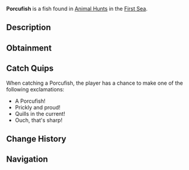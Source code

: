 {{FishInfobox
|image          = Porcufish.png
|rarity         = Limited
|event          = Animal Hunt
|sea            = First Sea
|location       = [[Animals]]
|sublocation    = 
|sources        = Fishing Rod
|radar_location = 
|prog_speed     = -15
|xp             = 1700
|weather        = Rain
|time           = 
|season         = Winter
|bait           = Squid
|base_weight    = 140
|base_value     = 1800
|weight_range   = 90
|base_chance    = 50
|base_resil     = 30
}}
'''Porcufish''' is a {{Rarity|Limited}} fish found in [[Animal Hunt]]s in the [[First Sea]].

== Description ==
{{Description|A spiky swimmer with quills that shimmer in the dark waters.|Bestiary Entry}}

== Obtainment ==
{{Description|It bristles in the chill where the rain drums.|Bestiary Hint}}
{{Fish Availability|
Animal Hunt/First Sea
|top_rods      = 
Astralhook Rod\101346.02\282922.78;
Ethereal Prism Rod\96854.01\205996.12;
Trident Rod\94846.55\66770.86;
Leviathan's Fang Rod\94663.61\119571.13;
Free Spirit Rod\94287.59\82909.67;
Fortune Rod\53225.14\148586.04;
Kraken Rod\75286.64\106893.31;
No-Life Rod\91461.6\91461.6;
Seraphic Rod\89653.56\89653.56;
Depthseeker Rod\86024.24\80428.93;
Challenger's Rod\81949.3\81949.3;
Rod Of The Forgotten Fang\81447.96\81447.96;
Blazebringer Rod\80618.15\80618.15;
Avalanche Rod\79973.75\74923.73;
Verdant Shear Rod\79605.37\75827.21;
Zeus Rod\75477.23\75477.23;
Rod Of The Depths\73529.41\73529.41;
Rod Of The Exalted One\70337.04\77635.51;
Volcanic Rod\67805.28\57305.31;
Steady Rod\44884.03\43988.94
|recommended   = Ethereal Prism Rod
}}

== Catch Quips ==
When catching a Porcufish, the player has a chance to make one of the following exclamations:
* A Porcufish!
* Prickly and proud!
* Quills in the current!
* Ouch, that's sharp!

== Change History ==
{{Change History|{{subst:Current Version}}}}

== Navigation ==
{{Fish Navbox|Animals}}